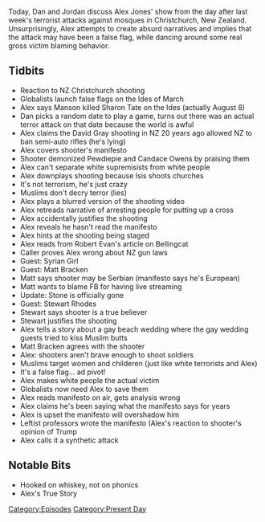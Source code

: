{{DEFAULTSORT:
    #_EPISODE_0277:March 15, 2019
}}{{Episode
    | title           = March 15, 2019
    | caption         = [https://knowledgefight.libsyn.com/knowledge-fight-march-15-2019 Listen to this episode on Libsyn]
    | episodeNumber   = 277
    | length          = 02:29:30
    | airDate         = March 18, 2019
    | coverageDate    = March 15, 2019
    | episodeType     = [[:Category:Present Day|Present Day]]
    | appearance      = [[David Gray]], [[PewDiePie]], [[Candace Owens]], [[Robert Evans]], [[Syrian Girl]], [[Matt Bracken]], [[Roger Stone]], [[Stewart Rhodes]]
    | beverage        = Manhattan Special Espresso Premium Coffee Soda
    | previousEpisode = [[276: January 1-2, 2013]]
    | nextEpisode     = [[278: January 3, 2013]]
}}

{{Stub}}

Today, Dan and Jordan discuss Alex Jones' show from the day after last week's terrorist attacks against mosques in Christchurch, New Zealand. Unsurprisingly, Alex attempts to create absurd narratives and implies that the attack may have been a false flag, while dancing around some real gross victim blaming behavior.

==Tidbits==

*Reaction to NZ Christchurch shooting
*Globalists launch false flags on the Ides of March
*Alex says Manson killed Sharon Tate on the Ides (actually August 8)
*Dan picks a random date to play a game, turns out there was an actual terror attack on that date because the world is awful
*Alex claims the David Gray shooting in NZ 20 years ago allowed NZ to ban semi-auto rifles (he's lying)
*Alex covers shooter's manifesto
*Shooter demonized Pewdiepie and Candace Owens by praising them
*Alex can't separate white supremisists from white people
*Alex downplays shooting because Isis shoots churches
*It's not terrorism, he's just crazy
*Muslims don't decry terror (lies)
*Alex plays a blurred version of the shooting video
*Alex retreads narrative of arresting people for putting up a cross
*Alex accidentally justifies the shooting
*Alex reveals he hasn't read the manifesto
*Alex hints at the shooting being staged
*Alex reads from Robert Evan's article on Bellingcat
*Caller proves Alex wrong about NZ gun laws
*Guest: Syrian Girl
*Guest: Matt Bracken
*Matt says shooter may be Serbian (manifesto says he's European)
*Matt wants to blame FB for having live streaming
*Update: Stone is officially gone
*Guest: Stewart Rhodes
*Stewart says shooter is a true believer
*Stewart justifies the shooting
*Alex tells a story about a gay beach wedding where the gay wedding guests tried to kiss Muslim butts
*Matt Bracken agrees with the shooter
*Alex: shooters aren't brave enough to shoot soldiers
*Muslims target women and childeren (just like white terrorists and Alex)
*It's a false flag... ad pivot!
*Alex makes white people the actual victim
*Globalists now need Alex to save them
*Alex reads manifesto on air, gets analysis wrong
*Alex claims he's been saying what the manifesto says for years
*Alex is upset the manifesto will overshadow him
*Leftist professors wrote the manifesto (Alex's reaction to shooter's opinion of Trump
*Alex calls it a synthetic attack

==Notable Bits==

*Hooked on whiskey, not on phonics
*Alex's True Story

[[Category:Episodes]]
[[Category:Present Day]]